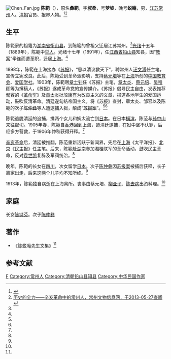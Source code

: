 {{otheruses|subject=《苏报》馆主|other=国民参政会参政员|陈範 (国民参政会)}}
[[File:Chen_Fan.jpg|thumb]]
'''陈範'''（{{bd|1860年||1913年||catIdx=C陈}}），原名'''彝範'''，字'''叔柔'''，号'''梦坡'''，晚号'''蜕庵'''，男，[[江苏|江苏]][[常州|常州]]人。[[清朝|清朝]]官员、报界人物。<ref name=cz>{{Cite web |url=http://www.czmuseum.com/default.php?mod=article&do=detail&tid=980 |title=陈範简介，常州博物馆，2011-01-07 |accessdate=2013-05-27 |archive-date=2016-03-04 |archive-url=https://web.archive.org/web/20160304074029/http://www.czmuseum.com/default.php?mod=article&do=detail&tid=980 |dead-url=no }}</ref><ref name=quanli>[http://www.czwenwu.cn/ztyjshow.asp?id=1600 历史的全力——辛亥革命中的常州人，常州文物信息网，于2013-05-27查阅] {{webarchive|url=https://web.archive.org/web/20160304214402/http://www.czwenwu.cn/ztyjshow.asp?id=1600 |date=2016-03-04 }}</ref>

== 生平 ==
陈範家的祖籍为[[湖南省|湖南省]][[衡山县|衡山县]]，到陈範的曾祖父迁居江苏常州。<ref name=quanli/>[[光绪|光绪]]十五年（1889年），陈範中[[举人|举人]]。光绪十七年（1891年），任[[江西省|江西省]][[铅山县|铅山县]]知县，因“[[教案|教案]]”牵连而遭革职，迁居[[上海|上海]]。<ref name=cz/>

1898年，陈範在上海接办《[[苏报|苏报]]》，“思以清议救天下”，聘常州人[[汪文溥|汪文溥]]任主笔，宣传立宪改良。此后，陈範受到革命派影响，支持[[蔡元培|蔡元培]]等在[[上海|上海]]所创的[[中国教育会|中国教育会]]、[[爱国学社|爱国学社]]。1903年，陈範聘[[章士钊|章士钊]]任《苏报》主笔，[[章太炎|章太炎]]、[[蔡元培|蔡元培]]、[[吴稚晖|吴稚晖]]等为撰稿人，《苏报》遂成革命党的宣传媒介。《苏报》倡导民主自由，发表推荐[[邹容|邹容]]的《[[革命军|革命军]]》及[[章太炎|章太炎]]批驳[[康有为|康有为]]改良主义的文章，报道各地学生的爱国运动，鼓吹反清革命。清廷遂勾结帝国主义，将《苏报》查封，章太炎、邹容以及陈範的次子[[陈仲彝|陈仲彝]]等人遭逮捕入狱，酿成“[[苏报案|苏报案]]”。<ref name=cz/><ref name=quanli/>

陈範逃脱清廷的追捕，携两个女儿和姨太流亡到[[日本|日本]]。在日本[[横滨|横滨]]，陈范与[[孙中山|孙中山]]来往密切。1905年春，陈範自[[香港|香港]]回到上海，遭清廷逮捕，在狱中坚不认罪，后经多方营救，于1906年仲秋获得开释。<ref name=quanli/>

[[辛亥革命|辛亥革命]]后，清廷被推翻，陈范重新活跃于新闻界，先后在[[上海|上海]]《太平洋报》、[[北京|北京]]《民主报》任主笔。后来，陈範赴[[湖南|湖南]]参加湘桂联军的革命活动，鼓吹民主革命，反对[[袁世凯|袁世凯]]复辟及军阀统治。<ref name=quanli/>

晚年，陈範的长女在[[四川|四川]]，次女留学[[日本|日本]]。次子[[陈仲彝|陈仲彝]]因[[苏报案|苏报案]]被捕后获释，长子离家出走，后来这两个儿子均不知所终。<ref name=quanli/>

1913年，陈範独自病逝在上海寓所。丧事由蔡元培、[[柳亚子|柳亚子]]、[[陈去病|陈去病]]出资料理。<ref name=quanli/>

== 家庭 ==
长女[[陈撷芬|陈撷芬]]。次子[[陈仲彝|陈仲彝]]

== 著作 ==
*《陈蜕庵先生文集》<ref name=cz/>

== 参考文献 ==
{{reflist}}

{{清朝陈嘉言家系}}

{{Authority control}}
{{DEFAULTSORT:Chen陈}}
[[Category:陈姓|F]]
[[Category:常州人|Category:常州人]]
[[Category:清朝铅山县知县|Category:清朝铅山县知县]]
[[Category:中华民国作家|Category:中华民国作家]]